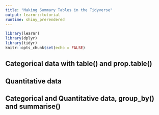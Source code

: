 ```yaml
---
title: "Making Summary Tables in the Tidyverse"
output: learnr::tutorial
runtime: shiny_prerendered
---
```


```r
library(learnr)
library(dplyr)
library(tidyr)
knitr::opts_chunk$set(echo = FALSE)
```

## Categorical data with table() and prop.table()

## Quantitative data

## Categorical and Quantitative data, group_by() and summarise()


